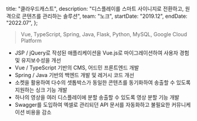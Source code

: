   title: "클라우드캐스트",
  description:
    "디스플레이를 스마트 사이니지로 전환하고, 원격으로 콘텐츠를 관리하는 솔루션",
  team: "노크",
  startDate: "2019.12",
  endDate: "2022.07",
};

> Vue, TypeScript, Spring, Java, Flask, Python, MySQL, Google Cloud Platform

- JSP / jQuery로 작성된 애플리케이션을 Vue.js로 마이그레이션하여 사용자 경험 및 유지보수성을 개선
- Vue / TypeScript 기반의 CMS, 어드민 프론트엔드 개발
- Spring / Java 기반의 백엔드 개발 및 레거시 코드 개선
- 소켓을 활용하여 다수의 셋톱박스가 동일한 콘텐츠를 동기화하여 송출할 수 있도록 지원하는 싱크 기능 개발
- 하나의 영상을 여러 디스플레이에 분할 송출할 수 있도록 영상 분할 기능 개발
- Swagger를 도입하여 엑셀로 관리되던 API 문서를 자동화하고 불필요한 커뮤니케이션 비용을 감소
